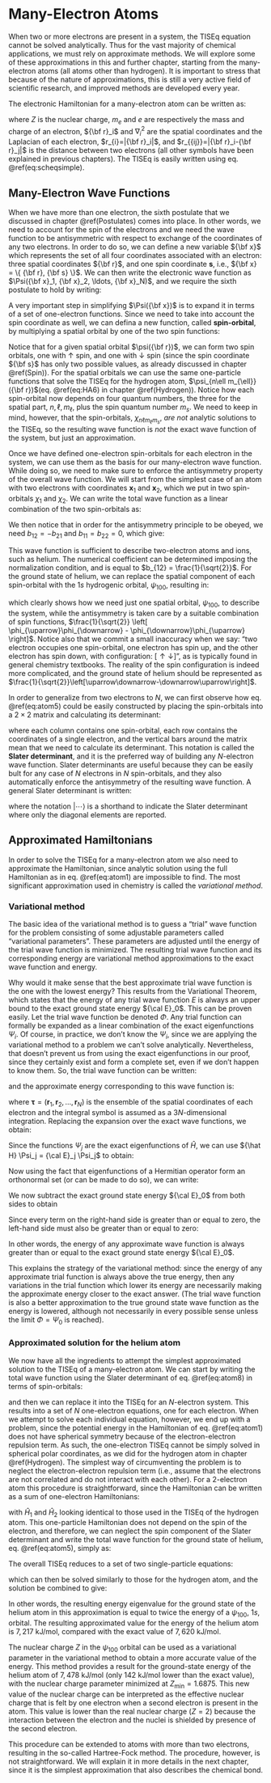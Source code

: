 # Many-Electron Atoms {#Atoms}

When two or more electrons are present in a system, the TISEq equation cannot be solved analytically. Thus for the vast majority of chemical applications, we must rely on approximate methods. We will explore some of these approximations in this and further chapter, starting from the many-electron atoms (all atoms other than hydrogen). It is important to stress that because of the nature of approximations, this is still a very active field of scientific research, and improved methods are developed every year.

The electronic Hamiltonian for a many-electron atom can be written as:

\begin{equation}
\hat{H}({\bf r}_1,{\bf r}_2,\ldots,{\bf r}_N)=\sum_{i=1}^N \left(-{\frac {\hbar ^{2}}{2m_e }}\nabla_{i}^{2}-{\frac {Ze^{2}}{4\pi \varepsilon _{0}r_{i}}} \right)+{\frac {e^{2}}{4\pi \epsilon _{0}}}\sum_{i<j}\frac{1}{r_{ij}},
(\#eq:atom1)
\end{equation}

where $Z$ is the nuclear charge, $m_e$ and $e$ are respectively the mass and charge of an electron, ${\bf r}_i$ and $\nabla_i^2$ are the spatial coordinates and the Laplacian of each electron, $r_{i}=|{\bf r}_i|$, and $r_{{ij}}=|{\bf r}_i-{\bf r}_j|$ is the distance between two electrons (all other symbols have been explained in previous chapters). The TISEq is easily written using eq. \@ref(eq:scheqsimple).

## Many-Electron Wave Functions
When we have more than one electron, the sixth postulate that we discussed in chapter \@ref(Postulates) comes into place. In other words,  we need to account for the spin of the electrons and we need the wave function to be antisymmetric with respect to exchange of the coordinates of any two electrons. In order to do so, we can define a new variable ${\bf x}$ which represents the set of all four coordinates associated with an electron: three spatial coordinates ${\bf r}$, and one spin coordinate $\mathbf{s}$, i.e.,  ${\bf x} = \{ {\bf r}, {\bf s} \}$. We can then write the electronic wave function as  $\Psi({\bf x}_1, {\bf x}_2, \ldots, {\bf x}_N)$, and we require the sixth postulate to hold by writing:

\begin{equation}
\Psi\left({\bf x}_1,{\bf x}_2,\ldots, {\bf x}_N\right) = - \Psi\left({\bf x}_2,{\bf x}_1,\ldots, {\bf x}_N\right)
(\#eq:atom2)  
\end{equation}

A very important step in simplifying  $\Psi({\bf x})$ is to expand it in terms of a set of one-electron functions. Since we need to take into account the spin coordinate as well, we can defina a new function, called **spin-orbital**, by multiplying a spatial orbital by one of the two spin functions:

\begin{equation}
\begin{aligned}
\chi({\bf x}) &= \psi({\bf r}) \phi_{\uparrow}({\bf s}), \\
\chi({\bf x}) &= \psi({\bf r}) \phi_{\downarrow}({\bf s}).
\end{aligned}
(\#eq:atom3)
\end{equation}

Notice that for a given spatial orbital $\psi({\bf r})$, we can form two spin orbitals, one with $\uparrow$ spin, and one with $\downarrow$ spin (since the spin coordinate ${\bf s}$ has only two possible values, as already discussed in chapter \@ref(Spin)). For the spatial orbitals we can use the same one-particle functions that solve the TISEq for the hydrogen atom, $\psi_{n\ell m_{\ell}}({\bf r})$(eq. \@ref(eq:HA6) in chapter \@ref(Hydrogen)). Notice how each spin-orbital now depends on four quantum numbers, the three for the spatial part, $n,\ell,m_{\ell}$, plus the spin quantum number $m_s$. We need to keep in mind, however, that the spin-orbitals, $\chi_{n\ell m_{\ell} m_{s}}$, *are not* analytic solutions to the TISEq, so the resulting wave function is  *not* the exact wave function of the system, but just an approximation.

Once we have defined one-electron spin-orbitals for each electron in the system, we can use them as the basis for our many-electron wave function. While doing so, we need to make sure to enforce the antisymmetry property of the overall wave function. We will start from the simplest case of an atom with two electrons with coordinates $\mathbf{x}_1$ and $\mathbf{x}_2$, which we put in two spin-orbitals $\chi_1$ and $\chi_2$. We can write the total wave function as a linear combination of the two spin-orbitals as:

\begin{equation}
\begin{aligned}
\Psi({\bf x}_1, {\bf x}_2) =& b_{11} \chi_1({\bf x}_1) \chi_1({\bf x}_2) + b_{12} \chi_1({\bf x}_1) \chi_2({\bf x}_2) + \\
& b_{21} \chi_2({\bf x}_1) \chi_1({\bf x}_2) + b_{22} \chi_2({\bf x}_1) \chi_2({\bf x}_2).
\end{aligned}
(\#eq:atom4)
\end{equation}

We then notice that in order for the antisymmetry principle to be obeyed, we need $b_{12} = -b_{21}$ and $b_{11} = b_{22} = 0$, which give:

\begin{equation}
\Psi({\bf x}_1, {\bf x}_2) = b_{12} \left[ \chi_1({\bf x}_1) \chi_2({\bf x}_2) - \chi_2({\bf x}_1) \chi_1({\bf x}_2)\right].
(\#eq:atom5)
\end{equation}

This wave function is sufficient to describe two-electron atoms and ions, such as helium. The numerical coefficient can be determined imposing the normalization condition, and is equal to $b_{12} = \frac{1}{\sqrt{2}}$. For the ground state of helium, we can replace the spatial component of each spin-orbital with the $1s$ hydrogenic orbital, $\psi_{100}$, resulting in:

\begin{equation}
\begin{aligned}
\Psi({\bf x}_1, {\bf x}_2) &= \frac{1}{\sqrt{2}} \left[ \psi_{100}({\bf r}_1)\phi_{\uparrow} \; \psi_{100}({\bf r}_2)\phi_{\downarrow} - \psi_{100}({\bf r}_1)\phi_{\downarrow} \; \psi_{100}({\bf r}_2)\phi_{\uparrow} \right] \\
&= \psi_{100}({\bf r}_1)\psi_{100}({\bf r}_2) \frac{1}{\sqrt{2}} \left[ \phi_{\uparrow}\phi_{\downarrow} - \phi_{\downarrow}\phi_{\uparrow} \right],
\end{aligned}
(\#eq:atom6)
\end{equation}

which clearly shows how we need just one spatial orbital, $\psi_{100}$, to describe the system, while the antisymmetry is taken care by a suitable combination of spin functions, $\frac{1}{\sqrt{2}} \left[ \phi_{\uparrow}\phi_{\downarrow} - \phi_{\downarrow}\phi_{\uparrow} \right]$. Notice also that we commit a small inaccuracy when we say: "two electron occupies one spin-orbital, one electron has spin up, and the other electron has spin down, with configuration: $[\uparrow\downarrow]$", as is typically found in general chemistry textbooks. The reality of the spin configuration is indeed more complicated, and the ground state of helium should be represented as $\frac{1}{\sqrt{2}}\left[\uparrow\downarrow-\downarrow\uparrow\right]$.

In order to generalize from two electrons to $N$, we can first observe how eq. \@ref(eq:atom5) could be easily constructed by placing the spin-orbitals into a $2\times2$ matrix and calculating its determinant:

\begin{equation}
\Psi({\bf x}_1, {\bf x}_2)= \frac{1}{\sqrt{2}}{\begin{vmatrix} \chi_1({\bf x}_1)&\chi_2({\bf x}_1)\\\chi_1({\bf x}_2)&\chi_2({\bf x}_2)
\end{vmatrix}},
(\#eq:atom7)
\end{equation}

where each column contains one spin-orbital, each row contains the coordinates of a single electron, and the vertical bars around the matrix mean that we need to calculate its determinant. This notation is called the **Slater determinant**, and it is the preferred way of building any $N$-electron wave function. Slater determinants are useful because they can be easily bult for any case of $N$ electrons in $N$ spin-orbitals, and they also automatically enforce the antisymmetry of the resulting wave function. A general Slater determinant is written:

\begin{equation}
\Psi (\mathbf{x} _{1},\mathbf{x} _{2},\ldots ,\mathbf{x} _{N})={\frac {1}{\sqrt {N!}}}{\begin{vmatrix}\chi _{1}(\mathbf{x} _{1})&\chi _{2}(\mathbf{x} _{1})&\cdots &\chi _{N}(\mathbf{x} _{1})\\\chi _{1}(\mathbf{x} _{2})&\chi _{2}(\mathbf{x} _{2})&\cdots &\chi _{N}(\mathbf{x} _{2})\\\vdots &\vdots &\ddots &\vdots \\\chi _{1}(\mathbf{x} _{N})&\chi _{2}(\mathbf{x} _{N})&\cdots &\chi _{N}(\mathbf{x} _{N})\end{vmatrix}} = |\chi _{1},\chi _{2},\cdots ,\chi _{N}\rangle,
(\#eq:atom8)
\end{equation}

where the notation $|\cdots\rangle$ is a shorthand to indicate the Slater determinant where only the diagonal elements are reported.

## Approximated Hamiltonians
 
In order to solve the TISEq for a many-electron atom we also need to approximate the Hamiltonian, since analytic solution using the full Hamiltonian as in eq. \@ref(eq:atom1) are impossible to find. The most significant approximation used in chemistry is called the *variational method*.

### Variational method

The basic idea of the variational method is to guess a "trial" wave function for the problem consisting of some adjustable parameters called "variational parameters". These parameters are adjusted until the energy of the trial wave function is minimized. The resulting trial wave function and its corresponding energy are variational method approximations to the exact wave function and energy.

Why would it make sense that the best approximate trial wave function is the one with the lowest energy? This results from the Variational Theorem, which states that the energy of any trial wave function $E$ is always an upper bound to the exact ground state energy ${\cal E}_0$. This can be proven easily. Let the trial wave function be denoted $\Phi$. Any trial function can formally be expanded as a linear combination of the exact eigenfunctions $\Psi_i$. Of course, in practice, we don't know the $\Psi_i$, since we are applying the variational method to a problem we can't solve analytically. Nevertheless, that doesn't prevent us from using the exact eigenfunctions in our proof, since they certainly exist and form a complete set, even if we don't happen to know them. So, the trial wave function can be written:

\begin{equation}
\Phi = \sum_i c_i \Psi_i,
(\#eq:var1)
\end{equation}

and the approximate energy corresponding to this wave function is:

\begin{equation}
E[\Phi] = \frac{\int \Phi^* {\hat H} \Phi d\mathbf{\tau}}{\int \Phi^* \Phi d\mathbf{\tau}},
(\#eq:var2)
\end{equation}

where $\mathbf{\tau}=\left(\mathbf{r}_1,\mathbf{r}_2,\ldots,\mathbf{r}_N\right)$ is the ensemble of the spatial coordinates of each electron and the integral symbol is assumed as a $3N$-dimensional integration. Replacing the expansion over the exact wave functions, we obtain:

\begin{equation}
E[\Phi] = \frac{\sum_{ij} c_i^* c_j \int \Psi_i^* {\hat H} \Psi_jd\mathbf{\tau}}{
\sum_{ij} c_i^* c_j \int \Psi_i^* \Psi_jd\mathbf{\tau}}.
(\#eq:var3)
\end{equation}

Since the functions $\Psi_j$ are the exact eigenfunctions of ${\hat H}$, we can use  ${\hat H} \Psi_j = {\cal E}_j \Psi_j$ to obtain:

\begin{equation}
E[\Phi] = \frac{\sum_{ij} c_i^* c_j {\cal E}_j \int \Psi_i^* \Psi_j d\mathbf{\tau}}{
\sum_{ij} c_i^* c_j \int \Psi_i^* \Psi_j d\mathbf{\tau}}.
(\#eq:var4)
\end{equation}

Now using the fact that eigenfunctions of a Hermitian operator form an orthonormal set (or can be made to do so), we can write:

\begin{equation}
E[\Phi] = \frac{\sum_{i} c_i^* c_i {\cal E}_i}{\sum_{i} c_i^* c_i}.
(\#eq:var5)
\end{equation}

We now subtract the exact ground state energy ${\cal E}_0$ from both sides to obtain 

\begin{equation}
E[\Phi] - {\cal E}_0 = \frac{\sum_i c_i^* c_i ( {\cal E}_i - {\cal E}_0)}{
\sum_i c_i^* c_i}.
(\#eq:var6)
\end{equation}

Since every term on the right-hand side is greater than or equal to zero, the left-hand side must also be greater than or equal to zero:

\begin{equation}
E[\Phi] \geq {\cal E}_0.
(\#eq:varprinciple)
\end{equation}

In other words, the energy of any approximate wave function is always greater than or equal to the exact ground state energy ${\cal E}_0$. 

This explains the strategy of the variational method: since the energy of any approximate trial function is always above the true energy, then any variations in the trial function which lower its energy are necessarily making the approximate energy closer to the exact answer. (The trial wave function is also a better approximation to the true ground state wave function as the energy is lowered, although not necessarily in every possible sense unless the limit $\Phi = \Psi_0$ is reached).

### Approximated solution for the helium atom

We now have all the ingredients to attempt the simplest approximated solution to the TISEq of a many-electron atom. We can start by writing the total wave function using the Slater determinant of eq. \@ref(eq:atom8) in terms of spin-orbitals:

\begin{equation}
\Psi (\mathbf{x}_{1},\mathbf{x}_{2},\ldots ,\mathbf{x}_{N})= |\chi_{1},\chi_{2},\cdots ,\chi_{N}\rangle = |\psi_{1}\phi_{\uparrow},\psi_{1}\phi_{\downarrow},\cdots ,\psi_{\frac{N}{2}}\phi_{\uparrow},\psi_{\frac{N}{2}}\phi_{\downarrow}\rangle,
(\#eq:hf1)
\end{equation}

and then we can replace it into the TISEq for an $N$-electron system. This results into a set of $N$ one-electron equations, one for each electron. When we attempt to solve each individual equation, however, we end up with a problem, since the potential energy in the Hamiltonian of eq. \@ref(eq:atom1) does not have spherical symmetry because of the electron-electron repulsion term. As such, the one-electron TISEq cannot be simply solved in spherical polar coordinates, as we did for the hydrogen atom in chapter \@ref(Hydrogen). The simplest way of circumventing the problem is to neglect the electron-electron repulsion term (i.e., assume that the electrons are not correlated and do not interact with each other). For a 2-electron atom this procedure is straightforward, since the Hamiltonian can be written as a sum of one-electron Hamiltonians:

\begin{equation}
\hat{H} =\hat{H}_1+\hat{H}_2,
(\#eq:hf2)
\end{equation}

with $\hat{H}_1$ and $\hat{H}_2$ looking identical to those used in the TISEq of the hydrogen atom. This one-particle Hamiltonian does not depend on the spin of the electron, and therefore, we can neglect the spin component of the Slater determinant and write the total wave function for the ground state of helium, eq. \@ref(eq:atom5), simply as:

\begin{equation}
\Psi({\bf r}_1, {\bf r}_2) = \psi_{100}({\bf r}_1)\psi_{100}({\bf r}_2).
(\#eq:hf3)
\end{equation}

The overall TISEq reduces to a set of two single-particle equations:

\begin{equation}
\begin{aligned}
\hat{H}_1 \psi_{100}({\bf r}_1) &= E_1\psi_{100}({\bf r}_1) \\
\hat{H}_2 \psi_{100}({\bf r}_2) &= E_2\psi_{100}({\bf r}_2),
\end{aligned}
(\#eq:hf4)
\end{equation}

which can then be solved similarly to those for the hydrogen atom, and the solution be combined to give:

\begin{equation}
E = E_1+E_2.
(\#eq:hf5)
\end{equation}

In other words, the resulting energy eigenvalue for the ground state of the helium atom in this approximation is equal to twice the energy of a $\psi_{100}$, $1s$, orbital. The resulting approximated value for the energy of the helium atom is $7,217 \text{ kJ/mol}$, compared with the exact value of $7,620 \text{ kJ/mol}$.

The nuclear charge $Z$ in the $\psi_{100}$ orbital can be used as a variational parameter in the variational method to obtain a more accurate value of the energy. This method provides a result for the ground-state energy of the helium atom of $7,478 \text{ kJ/mol}$ (only $142 \text{ kJ/mol}$ lower than the exact value), with the nuclear charge parameter minimized at $Z_{\text{min}}=1.6875$. This new value of the nuclear charge can be interpreted as the effective nuclear charge that is felt by one electron when a second electron is present in the atom. This value is lower than the real nuclear charge ($Z=2$) because the interaction between the electron and the nuclei is shielded by presence of the second electron.

This procedure can be extended to atoms with more than two electrons, resulting in the so-called Hartree-Fock method. The procedure, however, is not straightforward. We will explain it in more details in the next chapter, since it is the simplest approximation that also describes the chemical bond.
